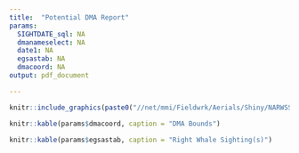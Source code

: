 ```yaml
---
title:  "Potential DMA Report"
params:
  SIGHTDATE_sql: NA
  dmanameselect: NA
  date1: NA
  egsastab: NA
  dmacoord: NA
output: pdf_document

---
```

\vspace*{-10mm}
\begin{center}\LARGE`r params$dmanameselect`\end{center}
\vspace*{-8mm}
\begin{center}\LARGE Triggered: `r params$date1`\end{center}

```r

knitr::include_graphics(paste0("//net/mmi/Fieldwrk/Aerials/Shiny/NARWSS_shinyapp/git/narwss_rwsas_apps/",params$date1,"_dmamap.png"))

```
\vspace*{-4mm}
```r
knitr::kable(params$dmacoord, caption = "DMA Bounds")
```

```r
knitr::kable(params$egsastab, caption = "Right Whale Sighting(s)")
```

